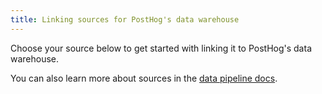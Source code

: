 ```yaml
---
title: Linking sources for PostHog's data warehouse
---
```



Choose your source below to get started with linking it to PostHog's data warehouse.

<DWInstallationPlatforms />

You can also learn more about sources in the [data pipeline docs](/docs/cdp/sources).
